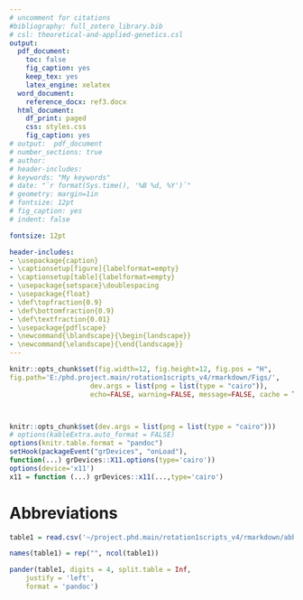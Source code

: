 ```yaml
---
# uncomment for citations
#bibliography: full_zotero_library.bib
# csl: theoretical-and-applied-genetics.csl
output:
  pdf_document:
    toc: false
    fig_caption: yes
    keep_tex: yes
    latex_engine: xelatex
  word_document:
    reference_docx: ref3.docx
  html_document:
    df_print: paged
    css: styles.css
    fig_caption: yes
# output:  pdf_document
# number_sections: true
# author:
# header-includes:
# keywords: "My keywords"
# date: "`r format(Sys.time(), '%B %d, %Y')`"
# geometry: margin=1in
# fontsize: 12pt
# fig_caption: yes
# indent: false

fontsize: 12pt

header-includes:
- \usepackage{caption}
- \captionsetup[figure]{labelformat=empty}
- \captionsetup[table]{labelformat=empty}
- \usepackage{setspace}\doublespacing
- \usepackage{float}
- \def\topfraction{0.9}
- \def\bottomfraction{0.9}
- \def\textfraction{0.01}
- \usepackage{pdflscape}
- \newcommand{\blandscape}{\begin{landscape}}
- \newcommand{\elandscape}{\end{landscape}}
---
```



```r
knitr::opts_chunk$set(fig.width=12, fig.height=12, fig.pos = "H",
fig.path='E:/phd.project.main/rotation1scripts_v4/rmarkdown/Figs/',
                    dev.args = list(png = list(type = "cairo")),
                    echo=FALSE, warning=FALSE, message=FALSE, cache = T)



knitr::opts_chunk$set(dev.args = list(png = list(type = "cairo")))
# options(kableExtra.auto_format = FALSE)
options(knitr.table.format = "pandoc")
setHook(packageEvent("grDevices", "onLoad"),
function(...) grDevices::X11.options(type='cairo'))
options(device='x11')
x11 = function (...) grDevices::x11(...,type='cairo')

```

\newpage

# Abbreviations

```r
table1 = read.csv('~/project.phd.main/rotation1scripts_v4/rmarkdown/abbreviations.csv', header = F)

names(table1) = rep("", ncol(table1))

pander(table1, digits = 4, split.table = Inf,
    justify = 'left',
    format = 'pandoc')
```

